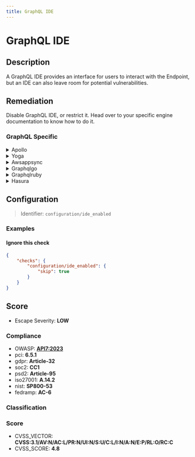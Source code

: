 ```yaml
---
title: GraphQL IDE
---
```


# GraphQL IDE

## Description

A GraphQL IDE provides an interface for users to interact with the Endpoint, but an IDE can also leave room for potential vulnerabilities.


## Remediation

Disable GraphQL IDE, or restrict it.
Head over to your specific engine documentation to know how to do it.



### GraphQL Specific

<details>
    <summary>Apollo</summary>

Ensure that the Apollo Server is configured with appropriate security settings, such as depth limiting and complexity analysis, to prevent malicious queries from overloading the server. Regularly update the Apollo framework to incorporate the latest security patches and features.

</details>

<details>
    <summary>Yoga</summary>

To mitigate potential security risks in the Yoga framework engine when using GraphQL IDE, ensure that all queries are validated against a schema that defines allowed operations. Implement proper authentication and authorization checks to control access to sensitive data. Regularly update the Yoga framework to incorporate the latest security patches and features.

</details>

<details>
    <summary>Awsappsync</summary>

To mitigate the risk of injection attacks in AWS AppSync, ensure that all GraphQL queries are parameterized. Avoid using string interpolation or concatenation to insert variables directly into queries. Instead, use GraphQL's built-in support for variables. This approach allows the AppSync framework to safely parse and validate the input before executing the query, reducing the attack surface for malicious actors.

</details>

<details>
    <summary>Graphqlgo</summary>

To mitigate the risk of injection attacks in a GraphQL Go framework engine, ensure that all user-supplied inputs are properly validated and sanitized. Use prepared statements with variable binding for all database queries to prevent injection vulnerabilities. Additionally, implement proper error handling to avoid exposing sensitive information through error messages. Regularly review and update dependencies to patch any known vulnerabilities in the framework or associated libraries.

</details>

<details>
    <summary>Graphqlruby</summary>

To mitigate potential vulnerabilities in the GraphQL Ruby framework, ensure that all queries are properly sanitized and use parameterized queries to prevent injection attacks. Additionally, implement strict type checking and input validation to avoid malicious data from being processed. Regularly update the framework to the latest version to benefit from security patches and improvements.

</details>

<details>
    <summary>Hasura</summary>

To mitigate the risk of injection attacks in Hasura, ensure that all GraphQL queries are constructed using parameterized statements. This approach prevents attackers from manipulating the query by injecting malicious code. Additionally, apply strict access controls and validate all inputs to further enhance the security of your Hasura GraphQL engine.

</details>

## Configuration

> Identifier: `configuration/ide_enabled`



### Examples



#### Ignore this check

```json
{
    "checks": {
        "configuration/ide_enabled": {
            "skip": true
        }
    }
}
```




## Score

- Escape Severity: **<span className="low-severity">LOW</span>**

### Compliance

- OWASP: **[API7:2023](https://github.com/OWASP/API-Security/blob/master/editions/2023/en/0xa7-server-side-request-forgery.md)**
- pci: **6.5.1**
- gdpr: **Article-32**
- soc2: **CC1**
- psd2: **Article-95**
- iso27001: **A.14.2**
- nist: **SP800-53**
- fedramp: **AC-6**

### Classification






### Score

- CVSS_VECTOR: **CVSS:3.1/AV:N/AC:L/PR:N/UI:N/S:U/C:L/I:N/A:N/E:P/RL:O/RC:C**
- CVSS_SCORE: **4.8**

